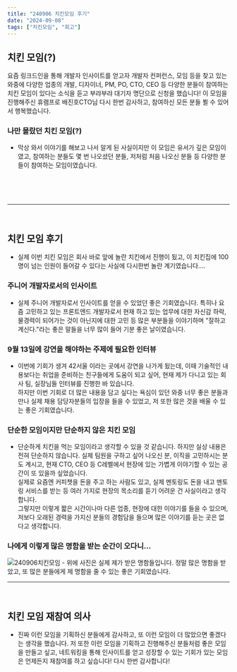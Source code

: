 ```yaml
---
title: "240906 치킨모임 후기"
date: "2024-09-08"
tags: ["치킨모임", "회고"]
---
```


## 치킨 모임(?)

요즘 링크드인을 통해 개발자 인사이트를 얻고자 개발자 컨퍼런스, 모임 등을 찾고 있는 와중에 다양한 업종의 개발, 디자이너, PM, PO, CTO, CEO 등 다양한 분들이 참여하는 치킨 모임이 있다는 소식을 듣고 부랴부랴 대기자 명단으로 신청을 했습니다!
이 모임을 진행해주신 휴램프로 배진호CTO님 다시 한번 감사하고, 참여하신 모든 분들 뵐 수 있어서 행복했습니다.


### 나만 몰랐던 치킨 모임(?) 

- 막상 와서 이야기를 해보고 나서 알게 된 사실이지만 이 모임은 유서가 깊은 모임이였고, 참여하는 분들도 몇 번 나오셨던 분들, 저처럼 처음 나오신 분들 등 다양한 분들이 참여하는 모임이였습니다.

<br />
<br />

<br />
<hr />
<br />

## 치킨 모임 후기

- 실제 이번 치킨 모임은 회사 바로 앞에 놀란 치킨에서 진행이 됬고, 이 치킨집에 100명이 넘는 인원이 들어갈 수 있다는 사실에 다시한번 놀란 계기였습니다....

### 주니어 개발자로서의 인사이트

- 실제 주니어 개발자로서 인사이트를 얻을 수 있었던 좋은 기회였습니다. 특히나 요즘 고민하고 있는 프론트엔드 개발자로서 현재 하고 있는 업무에 대한 자신감 하락, 물경력이 되어가는 것이 아닌지에 대한 고민 등 많은 부분들을 이야기하며 "잘하고 계신다."라는 좋은 말들을 너무 많이 들어 기분 좋은 날이였습니다.

### 9월 13일에 강연을 해야하는 주제에 필요한 인터뷰
- 이번에 기회가 생겨 42서울 이라는 곳에서 강연을 나가게 됬는데, 이때 기술적인 내용보다는 취업을 준비하는 친구들에게 도움이 되고 싶어, 현재 제가 다니고 있는 회사 팀, 실장님들 인터뷰를 진행한 바 있습니다. <br /> 하지만 이번 기회로 더 많은 내용을 담고 싶다는 욕심이 있던 와중 너무 좋은 분들과 만나 실제 채용 담당자분들의 입장을 들을 수 있었고, 저 또한 많은 것을 배울 수 있는 좋은 기회였습니다.

### 단순한 모임이지만 단순하지 않은 치킨 모임
- 단순하게 치킨을 먹는 모임이라고 생각할 수 있을 것 같습니다. 하지만 실상 내용은 전혀 단순하지 않습니다. 실제 팀원을 구하고 싶어 나오신 분, 이직을 고민하시는 분도 계시고, 현재 CTO, CEO 등 C레벨에서 현장에 있는 가볍게 이야기할 수 있는 공간이 또 있을까 싶었습니다. <br /> 실제로 요즘엔 커피챗을 돈을 주고 하는 사람도 있고, 실제 멘토링도 돈을 내고 멘토링 서비스를 받는 등 여러 가지로 현장의 목소리를 듣기 어려운 건 사실이라고 생각합니다.<br /> 그렇지만 이렇게 짧은 시간이나마 다른 업종, 현장에 대한 이야기를 들을 수 있으며, 저보다 오래된 경력을 가지신 분들의 경험담을 들으며 많은 이야기를 듣는 곳은 없다고 생각합니다.


### 나에게 이렇게 많은 명함을 받는 순간이 오다니...

<img src="https://private-user-images.githubusercontent.com/86397600/365437187-133dbb5e-76e1-4c82-9f6e-23a40d07e647.jpeg?jwt=eyJhbGciOiJIUzI1NiIsInR5cCI6IkpXVCJ9.eyJpc3MiOiJnaXRodWIuY29tIiwiYXVkIjoicmF3LmdpdGh1YnVzZXJjb250ZW50LmNvbSIsImtleSI6ImtleTUiLCJleHAiOjE3MjU4MDA2ODMsIm5iZiI6MTcyNTgwMDM4MywicGF0aCI6Ii84NjM5NzYwMC8zNjU0MzcxODctMTMzZGJiNWUtNzZlMS00YzgyLTlmNmUtMjNhNDBkMDdlNjQ3LmpwZWc_WC1BbXotQWxnb3JpdGhtPUFXUzQtSE1BQy1TSEEyNTYmWC1BbXotQ3JlZGVudGlhbD1BS0lBVkNPRFlMU0E1M1BRSzRaQSUyRjIwMjQwOTA4JTJGdXMtZWFzdC0xJTJGczMlMkZhd3M0X3JlcXVlc3QmWC1BbXotRGF0ZT0yMDI0MDkwOFQxMjU5NDNaJlgtQW16LUV4cGlyZXM9MzAwJlgtQW16LVNpZ25hdHVyZT00MDhhMTVlMzYzNDY4MzVlZDE5YWM4Y2ExMGE0YmZiYWE0ODY4YWY5NDc4NTgyMWI5OTRmYTQ3ZTNiZGZiNWZjJlgtQW16LVNpZ25lZEhlYWRlcnM9aG9zdCZhY3Rvcl9pZD0wJmtleV9pZD0wJnJlcG9faWQ9MCJ9.uwqjmjlxjQJ6sQNutPgmR2olPYuRjJOY7twv3p0mr0w" alt="240906치킨모임" />
- 위에 사진은 실제 제가 받은 명함들입니다. 정말 많은 명함을 받았고, 또 많은 분들에게 제 명함을 줄 수 있는 좋은 기회였습니다.


<br />
<hr />
<br />

## 치킨 모임 재참여 의사

- 진짜 이런 모임을 기획하신 분들에게 감사하고, 또 이런 모임이 더 많았으면 좋겠다는 생각을 했습니다. 저 또한 이런 모임을 기획하고 진행해주신 분들처럼 좋은 모임을 만들고 싶고, 네트워킹을 통해 인사이트를 얻고 성장할 수 있는 기회가 있는 모임은 언제든지 재참여를 하고 싶습니다! 다시 한번 감사합니다!